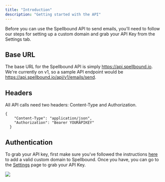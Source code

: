 ```yaml
---
title: "Introduction"
description: "Getting started with the API"
---
```


<Note>
  Before you can use the Spellbound API to send emails, you'll need to follow
  our steps for setting up a custom domain and grab your API Key from the
  Settings tab.
</Note>

## Base URL

The base URL for the Spellbound API is simply https://api.spellbound.io. We're currently on v1, so a sample API endpoint would be https://api.spellbound.io/api/v1/emails/send.

## Headers

All API calls need two headers: Content-Type and Authorization.

```
{
    "Content-Type": "application/json",
    "Authorization": "Bearer YOURAPIKEY"
  }
```

## Authentication

To grab your API key, first make sure you've followed the instructions [here](https://spellbound.io/docs/domain-setup) to add a valid custom domain to Spellbound. Once you have, you can go to the [Settings](https://app.spellbound.io/dashboard/settings) page to grab your API Key.

<Frame>
  <img
    src="/images/apikey.png"
    style={{ borderRadius: "0.5rem", width: "75%" }}
  />
</Frame>
